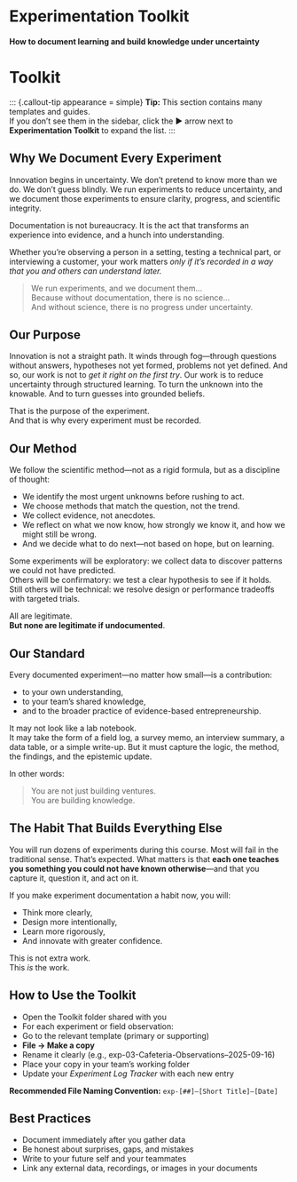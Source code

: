 # Experimentation Toolkit {.unnumbered}

#### How to document learning and build knowledge under uncertainty {.subtitle}

# Toolkit {.unnumbered}

::: {.callout-tip appearance = simple}
**Tip:** This section contains many templates and guides.  
If you don’t see them in the sidebar, click the ▶ arrow next to **Experimentation Toolkit** to expand the list.
:::


## Why We Document Every Experiment

Innovation begins in uncertainty. We don't pretend to know more than we do. We don’t guess blindly. We run experiments to reduce uncertainty, and we document those experiments to ensure clarity, progress, and scientific integrity.

Documentation is not bureaucracy. It is the act that transforms an experience into evidence, and a hunch into understanding.

Whether you're observing a person in a setting, testing a technical part, or interviewing a customer, your work matters *only if it's recorded in a way that you and others can understand later.*

> We run experiments, and we document them...\
> Because without documentation, there is no science...\
> And without science, there is no progress under uncertainty.

## Our Purpose

Innovation is not a straight path. It winds through fog—through questions without answers, hypotheses not yet formed, problems not yet defined. And so, our work is not to *get it right on the first try*. Our work is to reduce uncertainty through structured learning. To turn the unknown into the knowable. And to turn guesses into grounded beliefs.

That is the purpose of the experiment.\
And that is why every experiment must be recorded.


## Our Method

We follow the scientific method—not as a rigid formula, but as a discipline of thought:

- We identify the most urgent unknowns before rushing to act.
- We choose methods that match the question, not the trend.
- We collect evidence, not anecdotes.
- We reflect on what we now know, how strongly we know it, and how we might still be wrong.
- And we decide what to do next—not based on hope, but on learning.

Some experiments will be exploratory: we collect data to discover patterns we could not have predicted.\
Others will be confirmatory: we test a clear hypothesis to see if it holds.\
Still others will be technical: we resolve design or performance tradeoffs with targeted trials.

All are legitimate.\
**But none are legitimate if undocumented**.

## Our Standard

Every documented experiment—no matter how small—is a contribution:

- to your own understanding,
- to your team’s shared knowledge,
- and to the broader practice of evidence-based entrepreneurship.

It may not look like a lab notebook.\
It may take the form of a field log, a survey memo, an interview summary, a data table, or a simple write-up.
But it must capture the logic, the method, the findings, and the epistemic update.

In other words:

> You are not just building ventures.\
> You are building knowledge.


## The Habit That Builds Everything Else

You will run dozens of experiments during this course. Most will fail in the traditional sense. That’s expected. What matters is that **each one teaches you something you could not have known otherwise**—and that you capture it, question it, and act on it.

If you make experiment documentation a habit now, you will:

- Think more clearly,
- Design more intentionally,
- Learn more rigorously,
- And innovate with greater confidence.

This is not extra work.\
This *is* the work.


## How to Use the Toolkit
- Open the Toolkit folder shared with you
- For each experiment or field observation:
- Go to the relevant template (primary or supporting)
- **File → Make a copy**
- Rename it clearly (e.g., exp-03-Cafeteria-Observations–2025-09-16)
- Place your copy in your team's working folder
- Update your *Experiment Log Tracker* with each new entry

**Recommended File Naming Convention:** `exp-[##]–[Short Title]–[Date]`

## Best Practices
- Document immediately after you gather data
- Be honest about surprises, gaps, and mistakes
- Write to your future self and your teammates
- Link any external data, recordings, or images in your documents

